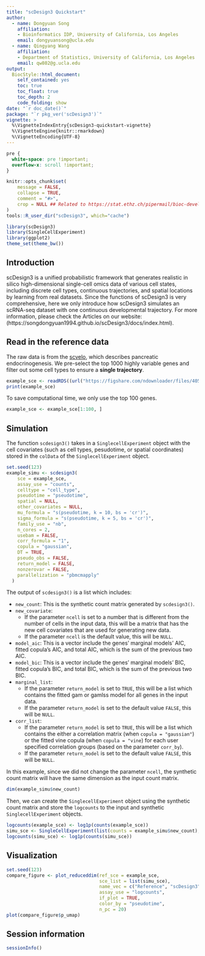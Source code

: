 ```yaml
---
title: "scDesign3 Quickstart"
author: 
  - name: Dongyuan Song
    affiliation:
    - Bioinformatics IDP, University of California, Los Angeles
    email: dongyuansong@ucla.edu
  - name: Qingyang Wang
    affiliation:
    - Department of Statistics, University of California, Los Angeles
    email: qw802@g.ucla.edu
output: 
  BiocStyle::html_document:
    self_contained: yes
    toc: true
    toc_float: true
    toc_depth: 2
    code_folding: show
date: "`r doc_date()`"
package: "`r pkg_ver('scDesign3')`"
vignette: >
  %\VignetteIndexEntry{scDesign3-quickstart-vignette}
  %\VignetteEngine{knitr::rmarkdown}
  %\VignetteEncoding{UTF-8}  
---
```

```css
pre {
  white-space: pre !important;
  overflow-x: scroll !important;
}
```

```r
knitr::opts_chunk$set(
    message = FALSE,
    collapse = TRUE,
    comment = "#>",
    crop = NULL ## Related to https://stat.ethz.ch/pipermail/bioc-devel/2020-April/016656.html
)
tools::R_user_dir("scDesign3", which="cache")
```

```r
library(scDesign3)
library(SingleCellExperiment)
library(ggplot2)
theme_set(theme_bw())
```

## Introduction
scDesign3 is a unified probabilistic framework that generates realistic in silico high-dimensional single-cell omics data of various cell states, including discrete cell types, continuous trajectories, and spatial locations by learning from real datasets. Since the functions of scDesign3 is very comprehensive, here we only introduce how scDesign3 simulates an scRNA-seq dataset with one continuous developmental trajectory. For more information, please check the Articles on our website: (https://songdongyuan1994.github.io/scDesign3/docs/index.html).

## Read in the reference data

The raw data is from the [scvelo](https://scvelo.readthedocs.io/scvelo.datasets.pancreas/), which describes pancreatic endocrinogenesis. We pre-select the top 1000 highly variable genes and filter out some cell types to ensure a **single trajectory**.

```r
example_sce <- readRDS((url("https://figshare.com/ndownloader/files/40581992")))
print(example_sce)
```
To save computational time, we only use the top 100 genes.
```r
example_sce <- example_sce[1:100, ]
```

## Simulation
The function `scdesign3()` takes in a `SinglecellExperiment` object with the cell covariates (such as cell types, pesudotime, or spatial coordinates) stored in the `colData` of the `SinglecellExperiment` object.
```r
set.seed(123)
example_simu <- scdesign3(
    sce = example_sce,
    assay_use = "counts",
    celltype = "cell_type",
    pseudotime = "pseudotime",
    spatial = NULL,
    other_covariates = NULL,
    mu_formula = "s(pseudotime, k = 10, bs = 'cr')",
    sigma_formula = "s(pseudotime, k = 5, bs = 'cr')",
    family_use = "nb",
    n_cores = 2,
    usebam = FALSE,
    corr_formula = "1",
    copula = "gaussian",
    DT = TRUE,
    pseudo_obs = FALSE,
    return_model = FALSE,
    nonzerovar = FALSE,
    parallelization = "pbmcmapply"
  )
```
The output of `scdesign3()` is a list which includes:

* `new_count`: This is the synthetic count matrix generated by `scdesign3()`.
* `new_covariate`: 
  + If the parameter `ncell` is set to a number that is different from the number of cells in the input data, this will be a matrix that has the new cell covariates that are used for generating new data.
  + If the parameter `ncell` is the default value, this will be `NULL`.
* `model_aic`: This is a vector include the genes' marginal models' AIC, fitted copula's AIC, and total AIC, which is the sum of the previous two AIC. 
* `model_bic`: This is a vector include the genes' marginal models' BIC, fitted copula's BIC, and total BIC, which is the sum of the previous two BIC.
* `marginal_list`:
  + If the parameter `return_model` is set to `TRUE`, this will be a list which contains the fitted gam or gamlss model for all genes in the input data.
  + If the parameter `return_model` is set to the default value `FALSE`, this will be `NULL`.
* `corr_list`:
  + If the parameter `return_model` is set to `TRUE`, this will be a list which contains the either a correlation matrix (when `copula = "gaussian"`) or the fitted vine copula (when `copula = "vine`) for each user specified correlation groups (based on the parameter `corr_by`).
  + If the parameter `return_model` is set to the default value `FALSE`, this will be `NULL`.

In this example, since we did not change the parameter `ncell`, the synthetic count matrix will have the same dimension as the input count matrix. 
```r
dim(example_simu$new_count)
```
Then, we can create the `SinglecellExperiment` object using the synthetic count matrix and store the `logcounts` to the input and synthetic `SinglecellExperiment` objects.
```r
logcounts(example_sce) <- log1p(counts(example_sce))
simu_sce <- SingleCellExperiment(list(counts = example_simu$new_count), colData = example_simu$new_covariate)
logcounts(simu_sce) <- log1p(counts(simu_sce))
```

## Visualization
```r
set.seed(123)
compare_figure <- plot_reduceddim(ref_sce = example_sce, 
                                  sce_list = list(simu_sce), 
                                  name_vec = c("Reference", "scDesign3"),
                                  assay_use = "logcounts", 
                                  if_plot = TRUE, 
                                  color_by = "pseudotime", 
                                  n_pc = 20)
plot(compare_figure$p_umap)
```

## Session information
```r
sessionInfo()
```
